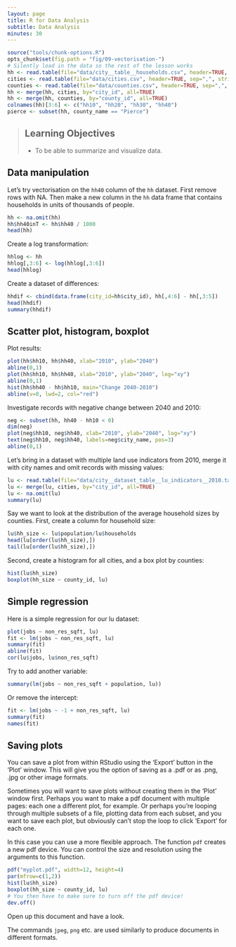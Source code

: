 ```yaml
---
layout: page
title: R for Data Analysis
subtitle: Data Analysis
minutes: 30
---
```


```r
source("tools/chunk-options.R")
opts_chunk$set(fig.path = "fig/09-vectorisation-")
# Silently load in the data so the rest of the lesson works
hh <- read.table(file="data/city__table__households.csv", header=TRUE, sep=",")
cities <- read.table(file="data/cities.csv", header=TRUE, sep=",", stringsAsFactors=FALSE)
counties <- read.table(file="data/counties.csv", header=TRUE, sep=",", stringsAsFactors=FALSE)
hh <- merge(hh, cities, by="city_id", all=TRUE)
hh <- merge(hh, counties, by="county_id", all=TRUE)
colnames(hh)[3:6] <- c("hh10", "hh20", "hh30", "hh40")
pierce <- subset(hh, county_name == "Pierce")
```

> ## Learning Objectives {.objectives}
>
> * To be able to summarize and visualize data.
>

## Data manipulation

Let's try vectorisation on the `hh40` column of the `hh` dataset.
First remove rows with NA. Then make a new column in the `hh` data frame that
contains households in units of thousands of people.
```r
hh <- na.omit(hh)
hh$hh40inT <- hh$hh40 / 1000
head(hh)
```
Create a log transformation:
```r
hhlog <- hh
hhlog[,3:6] <- log(hhlog[,3:6])
head(hhlog)
```

Create a dataset of differences:
```r
hhdif <- cbind(data.frame(city_id=hh$city_id), hh[,4:6] - hh[,3:5])
head(hhdif)
summary(hhdif)
```

## Scatter plot, histogram, boxplot

Plot results:
```r
plot(hh$hh10, hh$hh40, xlab="2010", ylab="2040")
abline(0,1)
plot(hh$hh10, hh$hh40, xlab="2010", ylab="2040", log="xy")
abline(0,1)
hist(hh$hh40 - hh$hh10, main="Change 2040-2010")
abline(v=0, lwd=2, col="red")
```
Investigate records with negative change between 2040 and 2010:
```r
neg <- subset(hh, hh40 - hh10 < 0)
dim(neg)
plot(neg$hh10, neg$hh40, xlab="2010", ylab="2040", log="xy")
text(neg$hh10, neg$hh40, labels=neg$city_name, pos=3)
abline(0,1)
```

Let's bring in a dataset with multiple land use indicators from 2010, merge it with city names and omit records with missing values:
```r
lu <- read.table(file="data/city__dataset_table__lu_indicators__2010.tab", header=TRUE, sep="\t")
lu <- merge(lu, cities, by="city_id", all=TRUE)
lu <- na.omit(lu)
summary(lu)
```
Say we want to look at the distribution of the average household sizes by counties. First, create a column for household size:  
```r
lu$hh_size <- lu$population/lu$households
head(lu[order(lu$hh_size),])
tail(lu[order(lu$hh_size),])
```
Second, create a histogram for all cities, and a box plot by counties:
```r
hist(lu$hh_size)
boxplot(hh_size ~ county_id, lu)
```

## Simple regression
Here is a simple regression for our lu dataset:
```r
plot(jobs ~ non_res_sqft, lu)
fit <- lm(jobs ~ non_res_sqft, lu)
summary(fit)
abline(fit)
cor(lu$jobs, lu$non_res_sqft)
```
Try to add another variable:
```r
summary(lm(jobs ~ non_res_sqft + population, lu))
```

Or remove the intercept:
```r
fit <- lm(jobs ~ -1 + non_res_sqft, lu)
summary(fit)
names(fit)
```

## Saving plots
You can save a plot from within RStudio using the 'Export' button
in the 'Plot' window. This will give you the option of saving as a
.pdf or as .png, .jpg or other image formats.

Sometimes you will want to save plots without creating them in the
'Plot' window first. Perhaps you want to make a pdf document with
multiple pages: each one a different plot, for example. Or perhaps
you're looping through multiple subsets of a file, plotting data from
each subset, and you want to save each plot, but obviously can't stop
the loop to click 'Export' for each one.

In this case you can use a more flexible approach. The function
`pdf` creates a new pdf device. You can control the size and resolution
using the arguments to this function.

```r
pdf("myplot.pdf", width=12, height=4)
par(mfrow=c(1,2))
hist(lu$hh_size)
boxplot(hh_size ~ county_id, lu)
# You then have to make sure to turn off the pdf device!
dev.off()
```
Open up this document and have a look.

The commands `jpeg`, `png` etc. are used similarly to produce
documents in different formats.

